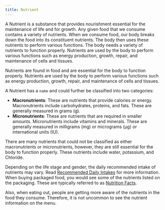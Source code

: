 ```yaml
---
title: Nutrient
---
```

A Nutrient is a substance that provides nourishment essential for the maintenance of life and for growth. Any given food that we consume contains a variety of nutrients. When we consume food, our body breaks down the food into its constituent nutrients. The body then uses these nutrients to perform various functions. The body needs a variety of nutrients to function properly. Nutrients are used by the body to perform various functions such as energy production, growth, repair, and maintenance of cells and tissues.

Nutrients are found in food and are essential for the body to function properly. Nutrients are used by the body to perform various functions such as energy production, growth, repair, and maintenance of cells and tissues.

A Nutrient has a `name` and could further be classified into two categories:
- **Macronutrients**: These are nutrients that provide calories or energy. Macronutrients include carbohydrates, proteins, and fats. These are generally measured in grams (g).
- **Micronutrients**: These are nutrients that are required in smaller amounts. Micronutrients include vitamins and minerals. These are generally measured in milligrams (mg) or micrograms (µg) or international units (IU).

There are many nutrients that could not be classified as either macronutrients or micronutrients, however, they are still essential for the body to function properly. These nutrients include water, potassium, and Chloride.

Depending on the life stage and gender, the daily recommended intake of nutrients may vary. Read [Recommended Daily Intakes](/guides/recommended-daily-intakes) for more information. When buying packaged food, you would see some of the nutrients listed on the packaging. These are typically referred to as [Nutrition Facts](/guides/nutrition-fact).

Also, when eating out, people are getting more aware of the nutrients in the food they consume. Therefore, it is not uncommon to see the nutrient information on the menu.